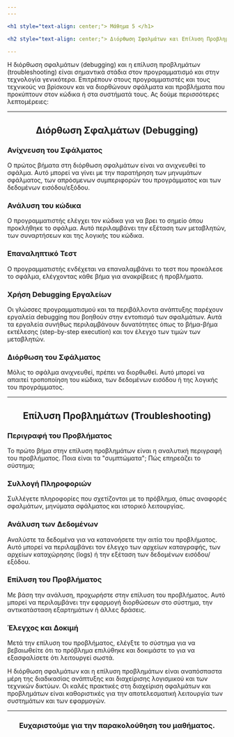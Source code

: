```yaml
---
---

<h1 style="text-align: center;"> Μάθημα 5 </h1>

<h2 style="text-align: center;"> Διόρθωση Σφαλμάτων και Επίλυση Προβλημάτων </h2>

---
```


Η διόρθωση σφαλμάτων (debugging) και η επίλυση προβλημάτων (troubleshooting) είναι σημαντικά στάδια στον προγραμματισμό και στην τεχνολογία γενικότερα.
Επιτρέπουν στους προγραμματιστές και τους τεχνικούς να βρίσκουν και να διορθώνουν σφάλματα και προβλήματα που προκύπτουν στον κώδικα ή στα συστήματά τους.
Ας δούμε περισσότερες λεπτομέρειες:

---

<h2 style="text-align: center;"> <span style={{ color: 'purple', fontWeight: 'bold' }}> Διόρθωση Σφαλμάτων (Debugging) </span></h2>

<h3 style="text-align: left;"> <span style={{ color: '#ADD8E6', fontWeight: 'bold' }}> Ανίχνευση του Σφάλματος </span></h3>
Ο πρώτος βήματα στη διόρθωση σφαλμάτων είναι να ανιχνευθεί το σφάλμα.
Αυτό μπορεί να γίνει με την παρατήρηση των μηνυμάτων σφάλματος, των απρόσμενων συμπεριφορών του προγράμματος και των δεδομένων εισόδου/εξόδου.

<h3 style="text-align: left;"> <span style={{ color: '#ADD8E6', fontWeight: 'bold' }}> Ανάλυση του κώδικα </span></h3>
Ο προγραμματιστής ελέγχει τον κώδικα για να βρει το σημείο όπου προκλήθηκε το σφάλμα. Αυτό περιλαμβάνει την εξέταση των μεταβλητών, των συναρτήσεων και της λογικής του κώδικα.

<h3 style="text-align: left;"> <span style={{ color: '#ADD8E6', fontWeight: 'bold' }}> Επαναληπτικό Τεστ </span></h3>
Ο προγραμματιστής ενδέχεται να επαναλαμβάνει το τεστ που προκάλεσε το σφάλμα, ελέγχοντας κάθε βήμα για ανακρίβειες ή προβλήματα.

<h3 style="text-align: left;"> <span style={{ color: '#ADD8E6', fontWeight: 'bold' }}> Χρήση Debugging Εργαλείων </span></h3>
Οι γλώσσες προγραμματισμού και τα περιβάλλοντα ανάπτυξης παρέχουν εργαλεία debugging που βοηθούν στην εντοπισμό των σφαλμάτων.
Αυτά τα εργαλεία συνήθως περιλαμβάνουν δυνατότητες όπως το βήμα-βήμα εκτέλεσης (step-by-step execution) και τον έλεγχο των τιμών των μεταβλητών.

<h3 style="text-align: left;"> <span style={{ color: '#ADD8E6', fontWeight: 'bold' }}> Διόρθωση του Σφάλματος </span></h3>
Μόλις το σφάλμα ανιχνευθεί, πρέπει να διορθωθεί. Αυτό μπορεί να απαιτεί τροποποίηση του κώδικα, των δεδομένων εισόδου ή της λογικής του προγράμματος.

---

<h2 style="text-align: center;"> <span style={{ color: 'purple', fontWeight: 'bold' }}> Επίλυση Προβλημάτων (Troubleshooting) </span></h2>

<h3 style="text-align: left;"> <span style={{ color: '#ADD8E6', fontWeight: 'bold' }}> Περιγραφή του Προβλήματος </span></h3>
Το πρώτο βήμα στην επίλυση προβλημάτων είναι η αναλυτική περιγραφή του προβλήματος. Ποια είναι τα "συμπτώματα"; Πώς επηρεάζει το σύστημα;

<h3 style="text-align: left;"> <span style={{ color: '#ADD8E6', fontWeight: 'bold' }}> Συλλογή Πληροφοριών </span></h3>
Συλλέγετε πληροφορίες που σχετίζονται με το πρόβλημα, όπως αναφορές σφαλμάτων, μηνύματα σφάλματος και ιστορικό λειτουργίας.

<h3 style="text-align: left;"> <span style={{ color: '#ADD8E6', fontWeight: 'bold' }}> Ανάλυση των Δεδομένων </span></h3>
Αναλύστε τα δεδομένα για να κατανοήσετε την αιτία του προβλήματος. Αυτό μπορεί να περιλαμβάνει τον έλεγχο των αρχείων καταγραφής,
των αρχείων καταχώρησης (logs) ή την εξέταση των δεδομένων εισόδου/εξόδου.

<h3 style="text-align: left;"> <span style={{ color: '#ADD8E6', fontWeight: 'bold' }}> Επίλυση του Προβλήματος </span></h3>
Με βάση την ανάλυση, προχωρήστε στην επίλυση του προβλήματος. Αυτό μπορεί να περιλαμβάνει την εφαρμογή διορθώσεων στο σύστημα, την αντικατάσταση εξαρτημάτων ή άλλες δράσεις.

<h3 style="text-align: left;"> <span style={{ color: '#ADD8E6', fontWeight: 'bold' }}> Έλεγχος και Δοκιμή </span></h3>
Μετά την επίλυση του προβλήματος, ελέγξτε το σύστημα για να βεβαιωθείτε ότι το πρόβλημα επιλύθηκε και δοκιμάστε το για να εξασφαλίσετε ότι λειτουργεί σωστά.

Η διόρθωση σφαλμάτων και η επίλυση προβλημάτων είναι αναπόσπαστα μέρη της διαδικασίας ανάπτυξης και διαχείρισης λογισμικού και των τεχνικών δικτύων.
Οι καλές πρακτικές στη διαχείριση σφαλμάτων και προβλημάτων είναι καθοριστικές για την αποτελεσματική λειτουργία των συστημάτων και των εφαρμογών.

---

<h3 style="text-align: center;"> Ευχαριστούμε για την παρακολούθηση του μαθήματος. </h3>